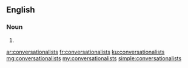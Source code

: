 ==English==

===Noun===
{{head|en|plural}}

# {{plural of|conversationalist|lang=en}}

[[ar:conversationalists]]
[[fr:conversationalists]]
[[ku:conversationalists]]
[[mg:conversationalists]]
[[my:conversationalists]]
[[simple:conversationalists]]